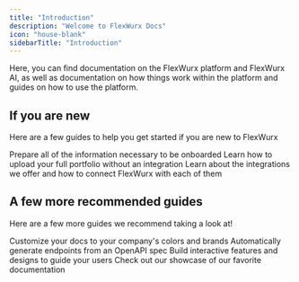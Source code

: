 ```yaml
---
title: "Introduction"
description: "Welcome to FlexWurx Docs"
icon: "house-blank"
sidebarTitle: "Introduction"
---
```


Here, you can find documentation on the FlexWurx platform and FlexWurx AI, as well as documentation on how things work within the platform and guides on how to use the platform.

## If you are new

Here are a few guides to help you get started if you are new to FlexWurx

<CardGroup cols={2}>
  <Card title="Onboarding Guide" icon="sparkle" color="#2e6ff2" href="https://mintlify.com/docs/quickstart">
    Prepare all of the information necessary to be onboarded
  </Card>

  <Card title="Upload Portfolio" icon="house-building" color="#2e6ff2" href="https://mintlify.com/docs/development">
    Learn how to upload your full portfolio without an integration
  </Card>

  <Card title="Setup Integration" icon="plug" color="#2e6ff2">
    Learn about the integrations we offer and how to connect FlexWurx with each of them
  </Card>
</CardGroup>

## A few more recommended guides

Here are a few more guides we recommend taking a look at!

<CardGroup cols={2}>
  <Card title="Customize Style" icon="palette" href="https://mintlify.com/docs/settings/global">
    Customize your docs to your company's colors and brands
  </Card>

  <Card title="Reference APIs" icon="code" href="https://mintlify.com/docs/api-playground/openapi">
    Automatically generate endpoints from an OpenAPI spec
  </Card>

  <Card title="Add Components" icon="screwdriver-wrench" href="https://mintlify.com/docs/components/accordion">
    Build interactive features and designs to guide your users
  </Card>

  <Card title="Get Inspiration" icon="stars" href="https://mintlify.com/customers">
    Check out our showcase of our favorite documentation
  </Card>
</CardGroup>
